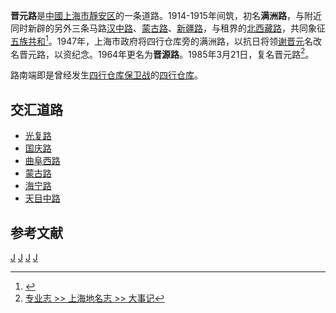 {{noteTA
|G1=Unit
}}
{{Infobox China Road
|路牌类型=Shanghai
|中文道路名称=晋元路
|走向1=南
|走向2=北
|走向1(E)=S
|道路英文名=Jinyuan Rd.
|走向2(E)=N
|图片=
|图片说明=
|道路属性=
|道路总长度=0.665
|车速限制=
|行车线数量=
|所在地区= {{CHN}}[[上海市|上海市]][[靜安区|靜安区]]
|起点= [[光复路_(上海)|光复路]]
|终点= [[天目中路|天目中路]]
|道路命名日期= 1947
|命名缘由= 纪念[[谢晋元|谢晋元]]
|道路旧名= 满洲路、晋源路
|道路动工日期=1914 
|通车日期= 
|路段主要建筑= [[四行仓库|四行仓库]]
}}

'''晋元路'''是[[中華人民共和國|中國]][[上海市|上海市]][[靜安区|靜安区]]的一条道路。1914-1915年间筑，初名'''满洲路'''，与附近同时新辟的另外三条马路[[汉中路_(上海)|汉中路]]、[[蒙古路|蒙古路]]、[[新疆路_(上海)|新疆路]]，与租界的[[西藏北路|北西藏路]]，共同象征[[五族共和|五族共和]]<ref>{{Cite web |url=http://www.shtong.gov.cn/newsite/node2/node2245/node70862/node70865/index.html |title=专业志 >> 上海地名志 >> 总述 |access-date=2019-04-20 |archive-date=2019-02-27 |archive-url=https://web.archive.org/web/20190227065254/http://www.shtong.gov.cn/newsite/node2/node2245/node70862/node70865/index.html |dead-url=no }}</ref>。1947年，上海市政府将四行仓库旁的满洲路，以抗日将领[[谢晋元|谢晋元]]名改名晋元路，以资纪念。1964年更名为'''晋源路'''。1985年3月21日，复名晋元路<ref>[http://www.shtong.gov.cn/newsite/node2/node2245/node70862/node70866/index.html 专业志 >> 上海地名志 >> 大事记]{{Dead link}}</ref>。

路南端即是曾经发生[[四行仓库保卫战|四行仓库保卫战]]的[[四行仓库|四行仓库]]。

== 交汇道路 ==
*[[光复路_(上海)|光复路]]
*[[国庆路_(上海)|国庆路]]
*[[曲阜西路|曲阜西路]]
*[[蒙古路|蒙古路]]
*[[海宁路_(上海)|海宁路]]
*[[天目中路|天目中路]]

== 参考文献 ==
{{Reflist}}

{{Shanghai-road-stub}}
[[Category:闸北区|J]]
[[Category:上海道路|J]]
[[Category:上海抗战史|J]]
[[Category:以人名命名的中国街道|J]]